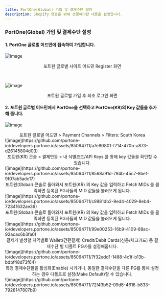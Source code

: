 ```yaml
---
title: PortOne(Global) 가입 및 결제수단 설정
description: Shopify 연동을 위해 선행해야할 내용을 설명합니다.
---
```


### PortOne(Global) 가입 및 결제수단 설정
#### 1. PortOne 글로벌 어드민에 접속하여 가입합니다.
![image](https://github.com/portone-io/developers.portone.io/assets/85064711/1132ec0d-11d8-4641-a4f5-3af2aae775f1)
<div align=center>포트원 글로벌 사이트 어드민 Register 화면</div><p><br>

![image](https://github.com/portone-io/developers.portone.io/assets/85064711/09024d4a-60e5-471b-b8f6-477728f4525e)
<div align=center>포트원 글로벌 가입 후 최초 로그인 화면</div>

#### 2. 포트원 글로벌 어드민에서 PortOne을 선택하고 PortOne(KR)의 Key 값들을 추가해 줍니다.
![image](https://github.com/portone-io/developers.portone.io/assets/85064711/53ea5d8a-ce8d-431c-b581-0e2538c8a24e)
<div align=center>포트원 글로벌 어드민 > Payment Channels > Filters: South Korea</div>
![image](https://github.com/portone-io/developers.portone.io/assets/85064711/a7e80801-f714-470b-a873-d26145804d03)
<div align=center>포트원(KR) 콘솔 > 결제연동 > 내 식별코드/API Keys 를 통해 key 값들을 확인할 수 있습니다.</div>
![image](https://github.com/portone-io/developers.portone.io/assets/85064711/8568a91d-794b-45c7-8bef-9f07ab5adc17)
<div align=center>포트원(Global) 콘솔로 돌아와서 포트원(KR) 의 Key 값을 입력하고 Fetch MIDs 를 클릭하면 등록된 PG사들의 MID 값들을 불러오게 됩니다.</div>
![image](https://github.com/portone-io/developers.portone.io/assets/85064711/c9881db2-9ed4-4029-8eb4-72341632ae36)
<div align=center>포트원(Global) 콘솔로 돌아와서 포트원(KR) 의 Key 값을 입력하고 Fetch MIDs 를 클릭하면 등록된 PG사들의 MID 값들을 불러오게 됩니다.</div>
![image](https://github.com/portone-io/developers.portone.io/assets/85064711/99e00253-16b9-4109-88ac-92acac6b3fa0)
<div align=center>결제가 발생할 지역별로 Wallet(간편결제) Credit/Debit Cards(신용/체크카드) 등 결제수단 별 디폴트 PG사를 설정해줍니다.</div>
![image](https://github.com/portone-io/developers.portone.io/assets/85064711/7f32edd1-1488-4c1f-b13b-bdbf48d73f64)
<div align=center>특정 결제수단들을 활성화(Enable) 시키거나, 동일한 결제수단을 다른 PG를 통해 설정하는 경우 디폴트로 설정(Make Default)할 수 있습니다.</div>
![image](https://github.com/portone-io/developers.portone.io/assets/85064711/72f43b52-09d8-4618-b833-7928147807b9)

